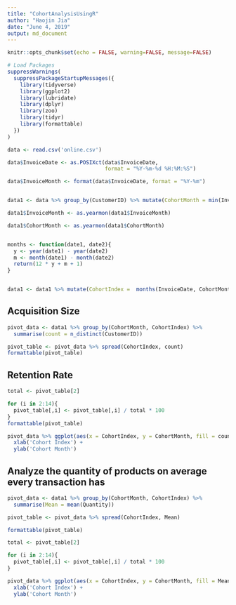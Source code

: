 ---
title: "CohortAnalysisUsingR"
author: "Haojin Jia"
date: "June 4, 2019"
output: md_document
---

```{r setup, include=FALSE}
knitr::opts_chunk$set(echo = FALSE, warning=FALSE, message=FALSE)
```

```{r}
# Load Packages
suppressWarnings(
  suppressPackageStartupMessages({
    library(tidyverse)
    library(ggplot2)
    library(lubridate)
    library(dplyr)
    library(zoo)
    library(tidyr)
    library(formattable)
  })
)
```

```{r}
data <- read.csv('online.csv')
```

```{r}
data$InvoiceDate <- as.POSIXct(data$InvoiceDate,
                               format = "%Y-%m-%d %H:%M:%S")

data$InvoiceMonth <- format(data$InvoiceDate, format = "%Y-%m")


data1 <- data %>% group_by(CustomerID) %>% mutate(CohortMonth = min(InvoiceMonth))

data1$InvoiceMonth <- as.yearmon(data1$InvoiceMonth)

data1$CohortMonth <- as.yearmon(data1$CohortMonth)


months <- function(date1, date2){
  y <- year(date1) - year(date2) 
  m <- month(date1) - month(date2)
  return(12 * y + m + 1)
}


data1 <- data1 %>% mutate(CohortIndex =  months(InvoiceDate, CohortMonth))
```



## Acquisition Size

```{r}
pivot_data <- data1 %>% group_by(CohortMonth, CohortIndex) %>% 
  summarise(count = n_distinct(CustomerID))

pivot_table <- pivot_data %>% spread(CohortIndex, count)
formattable(pivot_table)
```
## Retention Rate
```{r}
total <- pivot_table[2]

for (i in 2:14){
  pivot_table[,i] <- pivot_table[,i] / total * 100
}
formattable(pivot_table)
```

```{r}
pivot_data %>% ggplot(aes(x = CohortIndex, y = CohortMonth, fill = count)) + geom_tile() + labs(label = 'The Retention Rate Every Month of 13 cohorts over 13 months' ) +
  xlab('Cohort Index') +
  ylab('Cohort Month')
```

## Analyze the quantity of products on average every transaction has 
```{r}
pivot_data <- data1 %>% group_by(CohortMonth, CohortIndex) %>% 
  summarise(Mean = mean(Quantity))

pivot_table <- pivot_data %>% spread(CohortIndex, Mean)

formattable(pivot_table)
```

```{r}
total <- pivot_table[2]

for (i in 2:14){
  pivot_table[,i] <- pivot_table[,i] / total * 100
}

pivot_data %>% ggplot(aes(x = CohortIndex, y = CohortMonth, fill = Mean)) + geom_tile() + labs(label = 'The Quantity of Products Per Transaction Every Month of 13 cohorts over 13 months' ) +
  xlab('Cohort Index') +
  ylab('Cohort Month')
```


